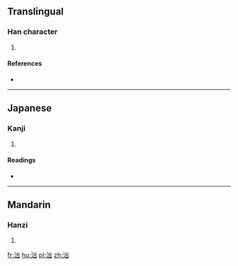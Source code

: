 ==Translingual==

===Han character===
{{Han char|rn=85|rad=水|as=05|sn=8|four=3217<sub>7</sub>|canj=水山山 (EUU)}}

# {{defn|Han|sort=水05}}

====References====
* {{Han ref|kx=0616.030|dkj=17282|dj=1009.170|hdz=31597.040|uh=6CCF|ud=27855|bh=CD4D|bd=52557}}

----

==Japanese==

===Kanji===
{{ja-kanji|grade=|rs=水05}}

# {{defn|lang=ja|sort=水05}}

====Readings====
* {{ja-readings|on=[[ちゅつ]] (chutsu), [[こつ]] (kotsu), [[こち]] (kochi)|kun=}}

----

==Mandarin==

===Hanzi===
{{cmn-hanzi|pin=[[chù]] ([[chu4]])|wg=ch'u<sup>4</sup>}}

# {{defn|lang=cmn|sort=水05}}

[[fr:泏]]
[[hu:泏]]
[[pl:泏]]
[[zh:泏]]